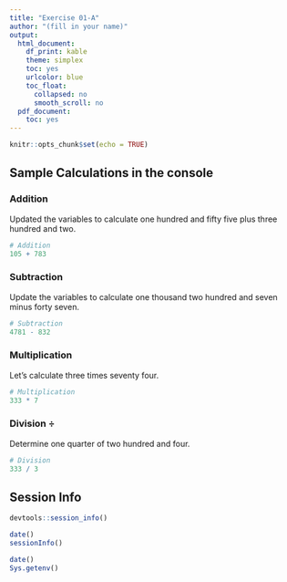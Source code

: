 ```yaml
---
title: "Exercise 01-A"
author: "(fill in your name)"
output:
  html_document:
    df_print: kable
    theme: simplex
    toc: yes
    urlcolor: blue
    toc_float:
      collapsed: no
      smooth_scroll: no
  pdf_document:
    toc: yes
---
```


```r
knitr::opts_chunk$set(echo = TRUE)
```

## Sample Calculations in the console

### Addition

Updated the variables to calculate one hundred and fifty five plus three hundred and two.

```r
# Addition
105 + 783
```

### Subtraction

Update the variables to calculate one thousand two hundred and seven minus forty seven.

```r
# Subtraction
4781 - 832
```

### Multiplication

Let's calculate three times seventy four.

```r
# Multiplication
333 * 7
```

### Division $\div$

Determine one quarter of two hundred and four.

```r
# Division
333 / 3
```





## Session Info

```r
devtools::session_info()
```

```r
date()
sessionInfo()
```

```r
date()
Sys.getenv()
```


